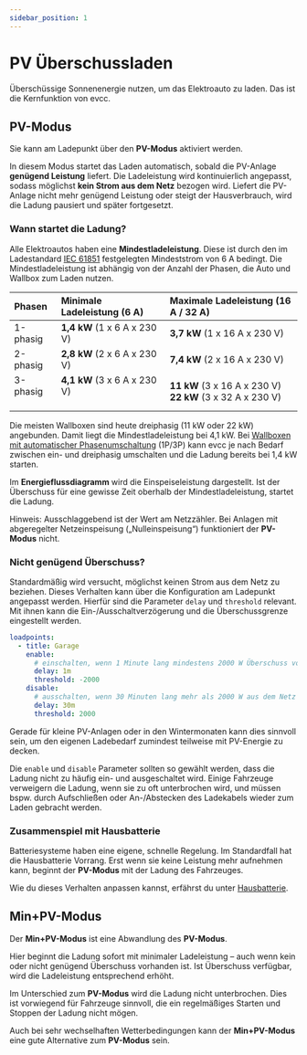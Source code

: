```yaml
---
sidebar_position: 1
---
```


# PV Überschussladen

Überschüssige Sonnenenergie nutzen, um das Elektroauto zu laden.
Das ist die Kernfunktion von evcc.

## PV-Modus

Sie kann am Ladepunkt über den **PV-Modus** aktiviert werden.

<Screenshot name="features/screenshots/solar-mode" caption="Screenshot eines Ladepunktes. Cursor klickt auf den PV-Modus." />

In diesem Modus startet das Laden automatisch, sobald die PV-Anlage **genügend Leistung** liefert.
Die Ladeleistung wird kontinuierlich angepasst, sodass möglichst **kein Strom aus dem Netz** bezogen wird.
Liefert die PV-Anlage nicht mehr genügend Leistung oder steigt der Hausverbrauch, wird die Ladung pausiert und später fortgesetzt.

### Wann startet die Ladung?

Alle Elektroautos haben eine **Mindestladeleistung**.
Diese ist durch den im Ladestandard [IEC 61851](https://en.wikipedia.org/wiki/IEC_61851) festgelegten Mindeststrom von 6 A bedingt.
Die Mindestladeleistung ist abhängig von der Anzahl der Phasen, die Auto und Wallbox zum Laden nutzen.

Phasen     | Minimale Ladeleistung (6 A)        | Maximale Ladeleistung (16 A / 32 A)
:--------- | :--------------------------- | :------------------------------------
1-phasig   | **1,4 kW** (1 x 6 A x 230 V) | **3,7 kW** (1 x 16 A x 230 V)
2-phasig   | **2,8 kW** (2 x 6 A x 230 V) | **7,4 kW** (2 x 16 A x 230 V)
3-phasig<br />&nbsp;   | **4,1 kW** (3 x 6 A x 230 V)<br />&nbsp; | **11 kW** (3 x 16 A x 230 V)<br />**22 kW** (3 x 32 A x 230 V)

Die meisten Wallboxen sind heute dreiphasig (11 kW oder 22 kW) angebunden.
Damit liegt die Mindestladeleistung bei 4,1 kW.
Bei [Wallboxen mit automatischer Phasenumschaltung](../devices/chargers#features) (1P/3P) kann evcc je nach Bedarf zwischen ein- und dreiphasig umschalten und die Ladung bereits bei 1,4 kW starten.

Im **Energieflussdiagramm** wird die Einspeiseleistung dargestellt.
Ist der Überschuss für eine gewisse Zeit oberhalb der Mindestladeleistung, startet die Ladung.

<Screenshot name="features/screenshots/energyflow-surplus" caption="Energieflussdiagramm zeigt 3,4 kW Einspeisung." />

Hinweis: Ausschlaggebend ist der Wert am Netzzähler.
Bei Anlagen mit abgeregelter Netzeinspeisung („Nulleinspeisung“) funktioniert der **PV-Modus** nicht.

### Nicht genügend Überschuss?

Standardmäßig wird versucht, möglichst keinen Strom aus dem Netz zu beziehen.
Dieses Verhalten kann über die Konfiguration am Ladepunkt angepasst werden.
Hierfür sind die Parameter `delay` und `threshold` relevant.
Mit ihnen kann die Ein-/Ausschaltverzögerung und die Überschussgrenze eingestellt werden.

```yaml
loadpoints:
  - title: Garage
    enable:
      # einschalten, wenn 1 Minute lang mindestens 2000 W Überschuss vorhanden ist
      delay: 1m
      threshold: -2000
    disable:
      # ausschalten, wenn 30 Minuten lang mehr als 2000 W aus dem Netz bezogen werden
      delay: 30m
      threshold: 2000
```

Gerade für kleine PV-Anlagen oder in den Wintermonaten kann dies sinnvoll sein, um den eigenen Ladebedarf zumindest teilweise mit PV-Energie zu decken.

Die `enable` und `disable` Parameter sollten so gewählt werden, dass die Ladung nicht zu häufig ein- und ausgeschaltet wird.
Einige Fahrzeuge verweigern die Ladung, wenn sie zu oft unterbrochen wird, und müssen bspw. durch Aufschließen oder An-/Abstecken des Ladekabels wieder zum Laden gebracht werden.

### Zusammenspiel mit Hausbatterie

Batteriesysteme haben eine eigene, schnelle Regelung.
Im Standardfall hat die Hausbatterie Vorrang.
Erst wenn sie keine Leistung mehr aufnehmen kann, beginnt der **PV-Modus** mit der Ladung des Fahrzeuges.

Wie du dieses Verhalten anpassen kannst, erfährst du unter [Hausbatterie](./battery).

## Min+PV-Modus

Der **Min+PV-Modus** ist eine Abwandlung des **PV-Modus**.

<Screenshot name="features/screenshots/min-solar-mode" caption="Screenshot eines Ladepunktes. Cursor klickt auf den Min+PV-Modus." />

Hier beginnt die Ladung sofort mit minimaler Ladeleistung – auch wenn kein oder nicht genügend Überschuss vorhanden ist.
Ist Überschuss verfügbar, wird die Ladeleistung entsprechend erhöht.

Im Unterschied zum **PV-Modus** wird die Ladung nicht unterbrochen.
Dies ist vorwiegend für Fahrzeuge sinnvoll, die ein regelmäßiges Starten und Stoppen der Ladung nicht mögen.

Auch bei sehr wechselhaften Wetterbedingungen kann der **Min+PV-Modus** eine gute Alternative zum **PV-Modus** sein.